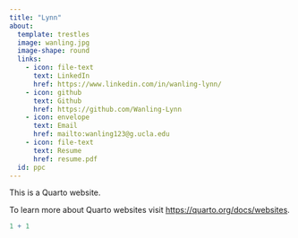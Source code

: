 ```yaml
---
title: "Lynn"
about:
  template: trestles
  image: wanling.jpg
  image-shape: round
  links:
    - icon: file-text
      text: LinkedIn
      href: https://www.linkedin.com/in/wanling-lynn/  
    - icon: github
      text: Github
      href: https://github.com/Wanling-Lynn 
    - icon: envelope
      text: Email
      href: mailto:wanling123@g.ucla.edu
    - icon: file-text
      text: Resume
      href: resume.pdf
  id: ppc
---
```


This is a Quarto website.

To learn more about Quarto websites visit <https://quarto.org/docs/websites>.

```r
1 + 1
```
